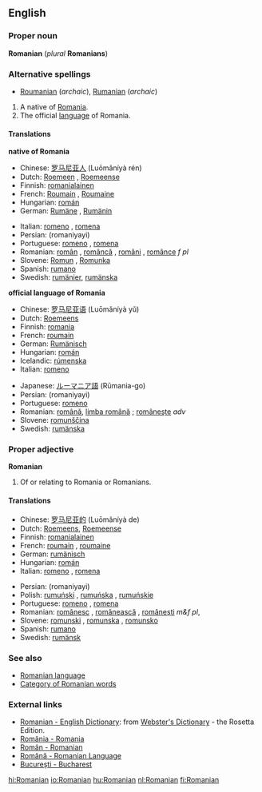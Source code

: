 ==English==

===Proper noun===
'''Romanian''' (''plural'' '''Romanians''')

===Alternative spellings===
*[[Roumanian]] (''archaic''), [[Rumanian]] (''archaic'')

#A native of [[Romania]].
#The official [[language]] of Romania.

====Translations====

'''native of Romania'''
{{top}}
*Chinese: [[罗马尼亚人]] (Luōmǎníyà rén)
*Dutch: [[Roemeen]] {{m}}, [[Roemeense]] {{f}} 
*Finnish: [[romanialainen]]
*French: [[Roumain]] {{m}}, [[Roumaine]] {{f}}
*Hungarian: [[román]]
*German: [[Rumäne]] {{m}}, [[Rumänin]] {{f}}
{{mid}}
*Italian: [[romeno]] {{m}}, [[romena]] {{f}}
*Persian: {{FAchar|[[رومانیایی]]}} (romaniyayi)
*Portuguese: [[romeno]] {{m}}, [[romena]] {{f}}
*Romanian: [[român]] {{m}}, [[româncă]] {{f}}, [[români]] {{p}}, [[românce]] ''f pl''
*Slovene: [[Romun]] {{m}}, [[Romunka]] {{f}}
*Spanish: [[rumano]]
*Swedish: [[rumänier]], [[rumänska]]
{{bottom}}

'''official language of Romania'''
{{top}}
*Chinese: [[罗马尼亚语]] (Luōmǎníyà yǔ)
*Dutch: [[Roemeens]] {{n}}
*Finnish: [[romania]]
*French: [[roumain]] {{m}}
*German: [[Rumänisch]] {{n}}
*Hungarian: [[román]]
*Icelandic: [[rúmenska]] {{f}}
*Italian: [[romeno]] {{m}}
{{mid}}
*Japanese: [[ルーマニア語]] (Rūmania-go)
*Persian: {{FAchar|[[رومانیایی]]}} (romaniyayi)
*Portuguese: [[romeno]] {{m}}
*Romanian: [[română]], [[limba română]] {{f}}; [[româneşte]] ''adv''
*Slovene: [[romunščina]] {{f}}
*Swedish: [[rumänska]]
{{bottom}}

===Proper adjective===
'''Romanian'''

#Of or relating to Romania or Romanians.

====Translations====
{{top}}
*Chinese: [[罗马尼亚的]] (Luōmǎníyà de)
*Dutch: [[Roemeens]], [[Roemeense]]
*Finnish: [[romanialainen]] <!--"lainen" = person-->
*French: [[roumain]] {{m}}, [[roumaine]] {{f}}
*German: [[rumänisch]]
*Hungarian: [[román]]
*Italian: [[romeno]] {{m}}, [[romena]] {{f}}
{{mid}}
*Persian: {{FAchar|[[رومانیایی]]}} (romaniyayi)
*Polish: [[rumuński]] {{m}}, [[rumuńska]] {{f}}, [[rumuńskie]] {{n}}
*Portuguese: [[romeno]] {{m}}, [[romena]] {{f}}
*Romanian: [[românesc]] {{m}}, [[românească]] {{f}}, [[româneşti]] ''m&f pl'',
*Slovene: [[romunski]] {{m}}, [[romunska]] {{f}}, [[romunsko]] {{n}}
*Spanish: [[rumano]]
*Swedish: [[rumänsk]]
{{bottom}}

===See also===
*[[Wiktionary:Romanian language|Romanian language]]
*[[:Category:Romanian language|Category of Romanian words]]

<!--This is not an index, just a list of links to letters of the alphabet used in Romania
===Romanian words===
[[A]] * [[Ă]] * [[B]] * [[C]] * [[D]] * [[E]] * [[F]] * [[G]] * [[H]] * [[I]] * [[Î]] * [[J]] * [[K]] * [[L]] * [[M]] * [[N]] * [[O]] * [[P]] * [[Q]] * [[R]] * [[S]] * [[Ş]] * [[T]] * [[Ţ]] * [[U]] * [[V]] * [[W]] * [[X]] * [[Y]] * [[Z]]
-->

===External links===
{{interwiktionary|code=ro}}
*[http://www.websters-online-dictionary.org/definition/Romanian-english/ Romanian - English Dictionary]: from [http://www.websters-online-dictionary.org/ Webster's Dictionary] - the Rosetta Edition.
*[http://ro.wiktionary.org/wiki/Rom%C3%A2nia/ România - Romania] 
*[http://ro.wiktionary.org/wiki/Rom%C3%A2n/ Român - Romanian] 
*[http://ro.wiktionary.org/wiki/Rom%C3%A2n%C4%83/ Română - Romanian Language]
*[http://ro.wiktionary.org/wiki/Bucure%C5%9Fti/ Bucureşti - Bucharest]

[[hi:Romanian]]
[[io:Romanian]]
[[hu:Romanian]]
[[nl:Romanian]]
[[fi:Romanian]]